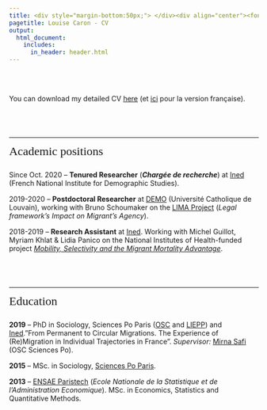```yaml
---
title: <div style="margin-bottom:50px;"> </div><div align="center"><font face="Helvetica">Resume<div></font>
pagetitle: Louise Caron - CV
output:
  html_document:
    includes:
      in_header: header.html
---
```



<br><br>

You can download my detailed CV [here](CaronLouise_CV_EN_April2021.pdf) (et [ici](CaronLouise_CV_FR_Avril2021.pdf) pour la version française).


<div style="margin-bottom:70px;">
</div>

***

<font face="Trebuchet MS" size="5">Academic positions</font>

<div style="margin-bottom:25px;">
</div>

Since Oct. 2020 -- **Tenured Researcher** (_**Chargée de recherche**_) at [Ined](https://www.ined.fr/en/) (French National Institute for Demographic Studies).

<div style="margin-bottom:15px;">
</div>

2019-2020 -- **Postdoctoral Researcher** at [DEMO](https://uclouvain.be/en/research-institutes/iacchos/demo) (Université Catholique de Louvain), working with Bruno Schoumaker on the [LIMA Project](https://www.limauclouvain.eu/en/) (_Legal framework’s Impact on Migrant’s Agency_).

<div style="margin-bottom:15px;">
</div>

2018-2019 -- **Research Assistant** at [Ined](https://www.ined.fr/en/). Working with Michel Guillot, Myriam Khlat & Lidia Panico on the National Institutes of Health-funded project [_Mobility, Selectivity and the Migrant Mortality Advantage_](https://web.sas.upenn.edu/mosemma/).

<div style="margin-bottom:70px;">
</div>


***

<font face="Trebuchet MS" size="5">Education</font>

<div style="margin-bottom:25px;">
</div>

**2019** -- PhD in Sociology, Sciences Po Paris ([OSC](https://www.sciencespo.fr/osc/en) and [LIEPP](https://www.sciencespo.fr/liepp/en.html)) and [Ined](https://www.ined.fr/en/)."From Permanent to Circular Migrations. The Experience of (Re)Migration in Individual Trajectories in France". _Supervisor:_ [Mirna Safi](https://www.sciencespo.fr/osc/en/node/1156.html) (OSC Sciences Po).

<div style="margin-bottom:15px;">
</div>

**2015** -- MSc. in Sociology, [Sciences Po Paris](https://www.sciencespo.fr/departement-sociologie/en).

<div style="margin-bottom:15px;">
</div>

**2013** -- [ENSAE Paristech](https://www.ensae.fr/) (_Ecole Nationale de la Statistique et de l'Administration Economique_). MSc. in Economics, Statistics and Quantitative Methods.

